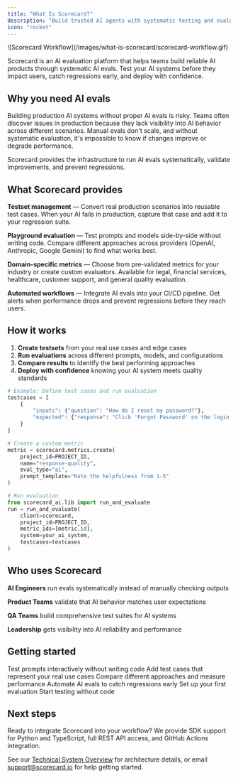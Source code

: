 ```yaml
---
title: "What Is Scorecard?"
description: "Build trusted AI agents with systematic testing and evaluation"
icon: "rocket"
---
```


<Frame>
![Scorecard Workflow](/images/what-is-scorecard/scorecard-workflow.gif)
</Frame>

Scorecard is an AI evaluation platform that helps teams build reliable AI products through systematic AI evals. Test your AI systems before they impact users, catch regressions early, and deploy with confidence.

## Why you need AI evals

Building production AI systems without proper AI evals is risky. Teams often discover issues in production because they lack visibility into AI behavior across different scenarios. Manual evals don't scale, and without systematic evaluation, it's impossible to know if changes improve or degrade performance.

Scorecard provides the infrastructure to run AI evals systematically, validate improvements, and prevent regressions.

## What Scorecard provides

**Testset management** — Convert real production scenarios into reusable test cases. When your AI fails in production, capture that case and add it to your regression suite.

**Playground evaluation** — Test prompts and models side-by-side without writing code. Compare different approaches across providers (OpenAI, Anthropic, Google Gemini) to find what works best.

**Domain-specific metrics** — Choose from pre-validated metrics for your industry or create custom evaluators. Available for legal, financial services, healthcare, customer support, and general quality evaluation.

**Automated workflows** — Integrate AI evals into your CI/CD pipeline. Get alerts when performance drops and prevent regressions before they reach users.

## How it works

1. **Create testsets** from your real use cases and edge cases
2. **Run evaluations** across different prompts, models, and configurations  
3. **Compare results** to identify the best performing approaches
4. **Deploy with confidence** knowing your AI system meets quality standards

```python
# Example: Define test cases and run evaluation
testcases = [
    {
        "inputs": {"question": "How do I reset my password?"},
        "expected": {"response": "Click 'Forgot Password' on the login page"}
    }
]

# Create a custom metric
metric = scorecard.metrics.create(
    project_id=PROJECT_ID,
    name="response-quality",
    eval_type="ai",
    prompt_template="Rate the helpfulness from 1-5"
)

# Run evaluation
from scorecard_ai.lib import run_and_evaluate
run = run_and_evaluate(
    client=scorecard,
    project_id=PROJECT_ID,
    metric_ids=[metric.id],
    system=your_ai_system,
    testcases=testcases
)
```

## Who uses Scorecard

**AI Engineers** run evals systematically instead of manually checking outputs

**Product Teams** validate that AI behavior matches user expectations

**QA Teams** build comprehensive test suites for AI systems

**Leadership** gets visibility into AI reliability and performance

## Getting started

<Steps>
  <Step title="Try the playground">
    Test prompts interactively without writing code
  </Step>
  <Step title="Create your first testset">
    Add test cases that represent your real use cases
  </Step>
  <Step title="Run evaluations">
    Compare different approaches and measure performance
  </Step>
  <Step title="Integrate with CI/CD">
    Automate AI evals to catch regressions early
  </Step>
</Steps>

<CardGroup cols={2}>
  <Card title="5-minute quickstart" icon="play" href="/intro/quickstart">
    Set up your first evaluation
  </Card>
  <Card title="Try the playground" icon="flask" href="/features/playground">
    Start testing without code
  </Card>
</CardGroup>

## Next steps

Ready to integrate Scorecard into your workflow? We provide SDK support for Python and TypeScript, full REST API access, and GitHub Actions integration.

See our [Technical System Overview](/intro/technical-system-overview) for architecture details, or email support@scorecard.io for help getting started.
